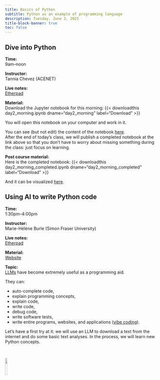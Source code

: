 ```yaml
---
title: Basics of Python
subtitle: Python as an example of programming language
description: Tuesday, June 3, 2025
title-block-banner: true
toc: false
---
```


## Dive into Python

:::{.topdef}

**Time:** \
9am–noon

**Instructor:** \
Tannia Chevez (ACENET)

**Live notes:** \
[Etherpad](https://etherpad.wikimedia.org/p/dhsi25)

**Material:** \
Download the Jupyter notebook for this morning: {{< downloadthis day2_morning.ipynb dname="day2_morning" label="Download" >}}

You will open this notebook on your computer and work in it.

You can see (but not edit) the content of the notebook [here](day2_morning.html){target="_blank"}. \
After the end of today's class, we will publish a completed notebook at the link above so that you don't have to worry about missing something during the class: just focus on learning.

**Post course material:** \
Here is the completed notebook: {{< downloadthis day2_morning_completed.ipynb dname="day2_morning_completed" label="Download" >}}

And it can be visualized [here](day2_morning_completed.html){target="_blank"}.

:::

## Using AI to write Python code

:::{.topdef}

**Time:** \
1:30pm–4:00pm

**Instructor:** \
Marie-Hélène Burle (Simon Fraser University)

**Live notes:** \
[Etherpad](https://etherpad.wikimedia.org/p/dhsi25)

**Material:** \
[Website](https://mint.westdri.ca/python/top_llm)

**Topic:** \
[LLMs](https://en.wikipedia.org/wiki/Large_language_model) have become extremely useful as a programming aid.

They can:

- auto-complete code,
- explain programming concepts,
- explain code,
- write code,
- debug code,
- write software tests,
- write entire programs, websites, and applications ([vibe coding](https://en.wikipedia.org/wiki/Vibe_coding)).

Let's have a first try at it: we will use an LLM to download a text from the internet and do some basic text analyses. In the process, we will learn new Python concepts.

:::

<br>

![](/img/logo_dhsi.png){fig-alt="frontlogo" fig-align="center" width="12%"}
